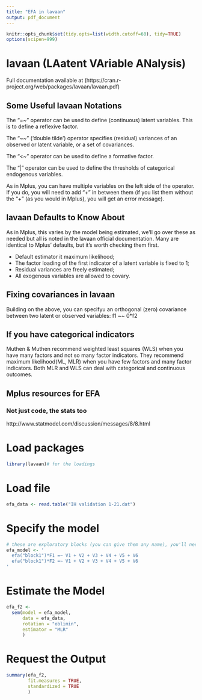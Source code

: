 ```yaml
---
title: "EFA in lavaan"
output: pdf_document
---
```


```r

knitr::opts_chunk$set(tidy.opts=list(width.cutoff=60), tidy=TRUE)
options(scipen=999)

```

# lavaan (LAatent VAriable ANalysis)

Full documentation available at 
(https://cran.r-project.org/web/packages/lavaan/lavaan.pdf)

## Some Useful lavaan Notations

The "=~" operator can be used to define (continuous) latent variables. This is to define a reflexive factor. 

The "~~" (‘double tilde’) operator specifies (residual) variances of an
observed or latent variable, or a set of covariances.

The "<~" operator can be used to define a formative factor.

The "|" operator can be used to define the thresholds of categorical endogenous
variables.

As in Mplus, you can have multiple variables on the left side of the operator. If you do, you will need to add "+" in between them (if you list them without the "+" (as you would in Mplus), you will get an error message).

## lavaan Defaults to Know About

As in Mplus, this varies by the model being estimated, we'll go over these as needed but all is noted in the lavaan official documentation. Many are identical to Mplus' defaults, but it's worth checking them first.

- Default estimator it maximum likelihood;
- The factor loading of the first indicator of a latent variable is fixed to 1;
- Residual variances are freely estimated;
- All exogenous variables are allowed to covary.

## Fixing covariances in lavaan

Building on the above, you can specifyu an orthogonal (zero) covariance between two latent or observed variables:
f1 ~~ 0*f2 

## If you have categorical indicators

Muthen & Muthen recommend weighted least squares (WLS) when you have many factors and not so many factor indicators. They recommend maximum likelihood(ML, MLR) when you have few factors and many factor indicators. Both MLR and WLS can deal with categorical and continuous outcomes.

## Mplus resources for EFA
### Not just code, the stats too

http://www.statmodel.com/discussion/messages/8/8.html

# Load packages 

```r
library(lavaan)# for the loadings
```

# Load file

```r
efa_data <- read.table("IH validation 1-21.dat")
```

# Specify the model

```r
# these are exploratory blocks (you can give them any name), you'll need to specify them
efa_model <- '
  efa("block1")*F1 =~ V1 + V2 + V3 + V4 + V5 + V6 
  efa("block1")*F2 =~ V1 + V2 + V3 + V4 + V5 + V6
'
```

# Estimate the Model

```r
efa_f2 <- 
  sem(model = efa_model,
      data = efa_data,
      rotation = "oblimin",
      estimator = "MLR"
      )
```

# Request the Output

```r
summary(efa_f2, 
        fit.measures = TRUE, 
        standardized = TRUE
        )
```
